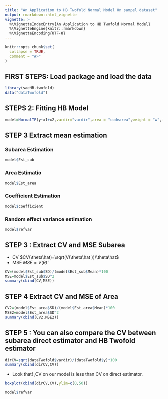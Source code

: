 ```yaml
---
title: "An Application to HB Twofold Normal Model On sampel dataset"
output: rmarkdown::html_vignette
vignette: >
  %\VignetteIndexEntry{An Application to HB Twofold Normal Model}
  %\VignetteEngine{knitr::rmarkdown}
  %\VignetteEncoding{UTF-8}
---
```


```r
knitr::opts_chunk$set(
  collapse = TRUE,
  comment = "#>"
)
```

## FIRST STEPS: Load package and load the data
```r
library(saeHB.twofold)
data("dataTwofold")
```

## STEPS 2: Fitting HB Model
```r
model=NormalTF(y~x1+x2,vardir="vardir",area = "codearea",weight = "w",iter.mcmc = 50000,thin=20,burn.in = 1000,data=dataTwofold)
```

## STEP 3 Extract mean estimation

### Subarea Estimation
```r
model$Est_sub
```
### Area Estimatio
```r
model$Est_area
```
### Coefficient Estimation
```r
model$coefficient
```
### Random effect variance estimation
```r
model$refvar
```

## STEP 3 : Extract CV and MSE Subarea
* CV $CV(\theta\hat)=\sqrt(V(\theta\hat ))/\theta\hat$
* MSE $MSE= V(\theta\hat)$
```r
CV=(model$Est_sub$SD)/(model$Est_sub$Mean)*100
MSE=model$Est_sub$SD^2
summary(cbind(CV,MSE))
```
## STEP 4 Extract CV and MSE of Area
```r
CV2=(model$Est_area$SD)/(model$Est_area$Mean)*100
MSE2=model$Est_area$SD^2
summary(cbind(CV2,MSE2))
```

## STEP 5 : You can also compare the CV between subarea direct estimator and HB Twofold estimator
```r
dirCV=sqrt(dataTwofold$vardir)/(dataTwofold$y)*100
summary(cbind(dirCV,CV))
```

* Look that! ,CV on our model is less than CV on direct estimator.
```r
boxplot(cbind(dirCV,CV),ylim=c(0,50))
```

```r
model$refvar
```

